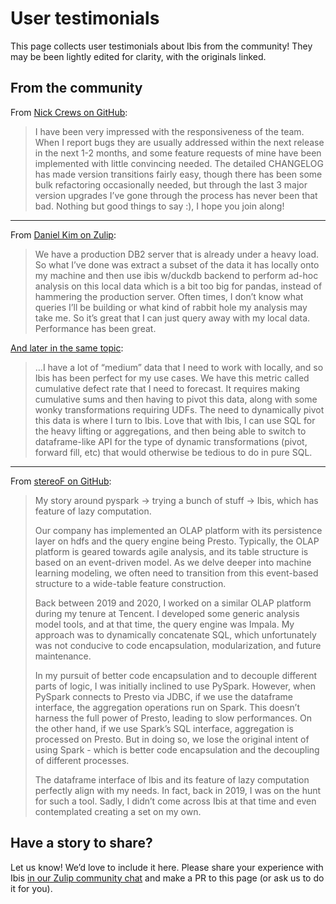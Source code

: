 # User testimonials

This page collects user testimonials about Ibis from the community! They may be
been lightly edited for clarity, with the originals linked.

## From the community

From [Nick Crews on GitHub](https://github.com/ibis-project/ibis/issues/7743#issuecomment-1856391530):

> I have been very impressed with the responsiveness of the team. When I report
> bugs they are usually addressed within the next release in the next 1-2 months,
> and some feature requests of mine have been implemented with little convincing
> needed. The detailed CHANGELOG has made version transitions fairly easy, though
> there has been some bulk refactoring occasionally needed, but through the last 3
> major version upgrades I've gone through the process has never been that bad.
> Nothing but good things to say :), I hope you join along!

---

From [Daniel Kim on Zulip](https://ibis-project.zulipchat.com/#narrow/stream/405263-general/topic/.E2.9C.94.20ibis-on-reddit/near/407807779):

> We have a production DB2 server that is already under a heavy load. So what I've
> done was extract a subset of the data it has locally onto my machine and then
> use ibis w/duckdb backend to perform ad-hoc analysis on this local data which is
> a bit too big for pandas, instead of hammering the production server. Often
> times, I don't know what queries I'll be building or what kind of rabbit hole my
> analysis may take me. So it's great that I can just query away with my local
> data. Performance has been great.

[And later in the same topic](https://ibis-project.zulipchat.com/#narrow/stream/405263-general/topic/.E2.9C.94.20ibis-on-reddit/near/407813572):

> ...I have a lot of "medium" data that I need to work with locally, and so Ibis
> has been perfect for my use cases. We have this metric called cumulative defect
> rate that I need to forecast. It requires making cumulative sums and then having
> to pivot this data, along with some wonky transformations requiring UDFs. The
> need to dynamically pivot this data is where I turn to Ibis. Love that with
> Ibis, I can use SQL for the heavy lifting or aggregations, and then being able
> to switch to dataframe-like API for the type of dynamic transformations (pivot,
> forward fill, etc) that would otherwise be tedious to do in pure SQL.

---

From [stereoF on GitHub](https://github.com/ibis-project/ibis/issues/7341#issuecomment-1760625921):

> My story around pyspark -> trying a bunch of stuff -> Ibis, which has feature of
> lazy computation.
> 
> Our company has implemented an OLAP platform with its persistence layer on hdfs
> and the query engine being Presto. Typically, the OLAP platform is geared
> towards agile analysis, and its table structure is based on an event-driven
> model. As we delve deeper into machine learning modeling, we often need to
> transition from this event-based structure to a wide-table feature construction.
> 
> Back between 2019 and 2020, I worked on a similar OLAP platform during my tenure
> at Tencent. I developed some generic analysis model tools, and at that time, the
> query engine was Impala. My approach was to dynamically concatenate SQL, which
> unfortunately was not conducive to code encapsulation, modularization, and
> future maintenance.
> 
> In my pursuit of better code encapsulation and to decouple different parts of
> logic, I was initially inclined to use PySpark. However, when PySpark connects
> to Presto via JDBC, if we use the dataframe interface, the aggregation
> operations run on Spark. This doesn't harness the full power of Presto, leading
> to slow performances. On the other hand, if we use Spark's SQL interface,
> aggregation is processed on Presto. But in doing so, we lose the original intent
> of using Spark - which is better code encapsulation and the decoupling of
> different processes.
> 
> The dataframe interface of Ibis and its feature of lazy computation perfectly
> align with my needs. In fact, back in 2019, I was on the hunt for such a tool.
> Sadly, I didn't come across Ibis at that time and even contemplated creating a
> set on my own.

## Have a story to share?

Let us know! We'd love to include it here. Please share your experience with
Ibis [in our Zulip community chat](https://ibis-project.zulipchat.com) and make
a PR to this page (or ask us to do it for you).

